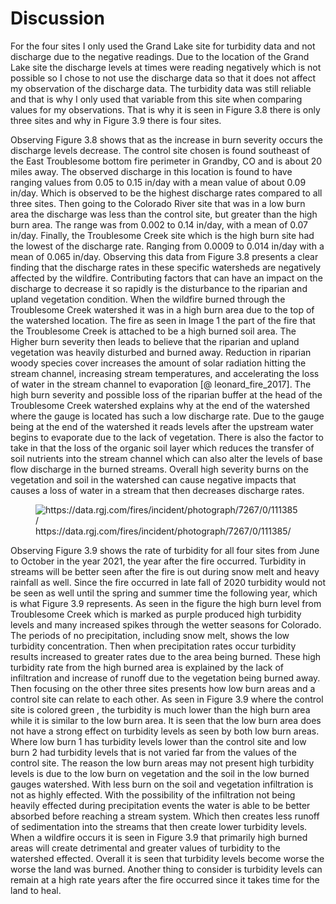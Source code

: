 # Discussion

For the four sites I only used the Grand Lake site for turbidity data and not discharge due to the negative readings. Due to the location of the Grand Lake site the discharge levels at times were reading negatively which is not possible so I chose to not use the discharge data so that it does not affect my observation of the discharge data. The turbidity data was still reliable and that is why I only used that variable from this site when comparing values for my observations. That is why it is seen in Figure 3.8 there is only three sites and why in Figure 3.9 there is four sites. 

Observing Figure 3.8 shows that as the increase in burn severity occurs the discharge levels decrease. The control site chosen is found southeast of the East Troublesome bottom fire perimeter in Grandby, CO and is about 20 miles away. The observed discharge in this location is found to have ranging values from 0.05 to 0.15 in/day with a mean value of about 0.09 in/day. Which is observed to be the highest discharge rates compared to all three sites. Then going to the Colorado River site that was in a low burn area the discharge was less than the control site, but greater than the high burn area. The range was from 0.002 to 0.14 in/day, with a mean of 0.07 in/day. Finally, the Troublesome Creek site which is the high burn site had the lowest of the discharge rate. Ranging from 0.0009 to 0.014 in/day with a mean of 0.065 in/day. Observing this data from Figure 3.8 presents a clear finding that the discharge rates in these specific watersheds are negatively affected by the wildfire. Contributing factors that can have an impact on the discharge to decrease it so rapidly is the disturbance to the riparian and upland vegetation condition. When the wildfire burned through the Troublesome Creek watershed it was in a high burn area due to the top of the watershed location. The fire as seen in Image 1 the part of the fire that the Troublesome Creek is attached to be a high burned soil area. The Higher burn severity then leads to believe that the riparian and upland vegetation was heavily disturbed and burned away. Reduction in riparian woody species cover increases the amount of solar radiation hitting the stream channel, increasing stream temperatures, and accelerating the loss of water in the stream channel to evaporation [@ leonard_fire_2017]. The high burn severity and possible loss of the riparian buffer at the head of the Troublesome Creek watershed explains why at the end of the watershed where the gauge is located has such a low discharge rate. Due to the gauge being at the end of the watershed it reads levels after the upstream water begins to evaporate due to the lack of vegetation. There is also the factor to take in that the loss of the organic soil layer which reduces the transfer of soil nutrients into the stream channel which can also alter the levels of base flow discharge in the burned streams. Overall high severity burns on the vegetation and soil in the watershed can cause negative impacts that causes a loss of water in a stream that then decreases discharge rates.

![https://data.rgj.com/fires/incident/photograph/7267/0/111385/](Soil_s.jpg)

Observing Figure 3.9 shows the rate of turbidity for all four sites from June to October in the year 2021, the year after the fire occurred. Turbidity in streams will be better seen after the fire is out during snow melt and heavy rainfall as well. Since the fire occurred in late fall of 2020 turbidity would not be seen as well until the spring and summer time the following year, which is what Figure 3.9 represents. As seen in the figure the high burn level from Troublesome Creek which is marked as purple produced high turbidity levels and many increased spikes through the wetter seasons for Colorado. The periods of no precipitation, including snow melt, shows the low turbidity concentration. Then when precipitation rates occur turbidity results increased to greater rates due to the area being burned. These high turbidity rate from the high burned area is explained by the lack of infiltration and increase of runoff due to the vegetation being burned away. Then focusing on the other three sites presents how low burn areas and a control site can relate to each other. As seen in Figure 3.9 where the control site is colored green , the turbidity is much lower than the high burn area while it is similar to the low burn area. It is seen that the low burn area does not have a strong effect on turbidity levels as seen by both low burn areas. Where low burn 1 has turbidity levels lower than the control site and low burn 2 had turbidity levels that is not varied far from the values of the control site. The reason the low burn areas may not present high turbidity levels is due to the low burn on vegetation and the soil in the low burned gauges watershed. With less burn on the soil and vegetation infiltration is not as highly effected. With the possibility of the infiltration not being heavily effected during precipitation events the water is able to be better absorbed before reaching a stream system. Which then creates less runoff of sedimentation into the streams that then create lower turbidity levels. When a wildfire occurs it is seen in Figure 3.9 that primarily high burned areas will create detrimental and greater values of turbidity to the watershed effected. Overall it is seen that turbidity levels become worse the worse the land was burned. Another thing to consider is turbidity levels can remain at a high rate years after the fire occurred since it takes time for the land to heal.
